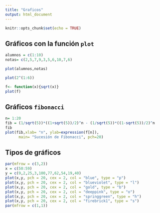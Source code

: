 ```yaml
---
title: "Graficos"
output: html_document
---
```


```r
knitr::opts_chunk$set(echo = TRUE)
```

## Gráficos con la función `plot`


```r
alumnos = c(1:10)
notas= c(2,5,7,9,3,5,6,10,7,6)

plot(alumnos,notas)
```

```r
plot(2^(1:6))
```

```r
f<- function(x){sqrt(x)}
plot(f)
```

## Gráficos  `fibonacci`
```r
n= 1:20
fib = (1/sqrt(5))*((1+sqrt(5))/2)^n - (1/sqrt(5))*((1-sqrt(5))/2)^n 
fib
plot(fib,xlab= "n", ylab=expression(f[n]),
      main= "Sucesión de Fibonacci", pch=20)
```


## Tipos de gráficos
```r
par(mfrow = c(3,2))
x = c(50:59)
y = c(9,2,25,3,100,77,62,54,19,40)
plot(x,y, pch = 20, cex = 2, col = "blue", type = "p")
plot(x,y, pch = 20, cex = 2, col = "blueviolet", type = "l")
plot(x,y, pch = 20, cex = 2, col = "gold", type = "b")
plot(x,y, pch = 20, cex = 2, col = "deeppink", type = "o")
plot(x,y, pch = 20, cex = 2, col = "springgreen", type = "h")
plot(x,y, pch = 20, cex = 2, col = "firebrick1", type = "s")
par(mfrow = c(1,1))

```

